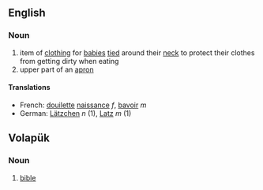 ==English==
===Noun===
#item of [[clothing]] for [[baby|babies]] [[tie]]d around their [[neck]] to protect their clothes from getting dirty when eating
#upper part of an [[apron]]
====Translations====
*French: [[douilette]] [[naissance]] ''f'', [[bavoir]] ''m''
*German: [[Lätzchen]] ''n'' (1), [[Latz]] ''m'' (1)
==Volapük== 
===Noun=== 
# [[bible]]